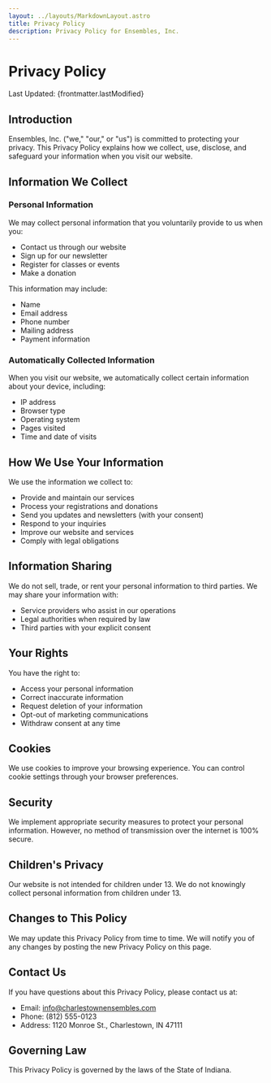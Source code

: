 ```yaml
---
layout: ../layouts/MarkdownLayout.astro
title: Privacy Policy
description: Privacy Policy for Ensembles, Inc.
---
```


# Privacy Policy

Last Updated: {frontmatter.lastModified}

## Introduction

Ensembles, Inc. ("we," "our," or "us") is committed to protecting your privacy. This Privacy Policy explains how we collect, use, disclose, and safeguard your information when you visit our website.

## Information We Collect

### Personal Information
We may collect personal information that you voluntarily provide to us when you:
- Contact us through our website
- Sign up for our newsletter
- Register for classes or events
- Make a donation

This information may include:
- Name
- Email address
- Phone number
- Mailing address
- Payment information

### Automatically Collected Information
When you visit our website, we automatically collect certain information about your device, including:
- IP address
- Browser type
- Operating system
- Pages visited
- Time and date of visits

## How We Use Your Information

We use the information we collect to:
- Provide and maintain our services
- Process your registrations and donations
- Send you updates and newsletters (with your consent)
- Respond to your inquiries
- Improve our website and services
- Comply with legal obligations

## Information Sharing

We do not sell, trade, or rent your personal information to third parties. We may share your information with:
- Service providers who assist in our operations
- Legal authorities when required by law
- Third parties with your explicit consent

## Your Rights

You have the right to:
- Access your personal information
- Correct inaccurate information
- Request deletion of your information
- Opt-out of marketing communications
- Withdraw consent at any time

## Cookies

We use cookies to improve your browsing experience. You can control cookie settings through your browser preferences.

## Security

We implement appropriate security measures to protect your personal information. However, no method of transmission over the internet is 100% secure.

## Children's Privacy

Our website is not intended for children under 13. We do not knowingly collect personal information from children under 13.

## Changes to This Policy

We may update this Privacy Policy from time to time. We will notify you of any changes by posting the new Privacy Policy on this page.

## Contact Us

If you have questions about this Privacy Policy, please contact us at:
- Email: [info@charlestownensembles.com](mailto:info@charlestownensembles.com)
- Phone: (812) 555-0123
- Address: 1120 Monroe St., Charlestown, IN 47111

## Governing Law

This Privacy Policy is governed by the laws of the State of Indiana. 